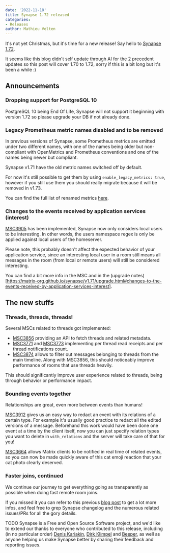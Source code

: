 ```yaml
---
date: '2022-11-18'
title: Synapse 1.72 released
categories:
- Releases
author: Mathieu Velten
---
```


It's not yet Christmas, but it's time for a new release! Say hello to [Synapse 1.72](https://github.com/matrix-org/synapse/releases/tag/v1.72.0).

It seems like this blog didn't self update through AI for the 2 precedent updates so this post will cover 1.70 to 1.72, sorry if this is a bit long but it's been a while :)

## Announcements

### Dropping support for PostgreSQL 10

PostgreSQL 10 being End Of Life, Synapse will not support it beginning with version 1.72 so please upgrade your DB if not already done.

### Legacy Prometheus metric names disabled and to be removed

In previous versions of Synapse, some Prometheus metrics are emitted under two different names, with one of the names being older but non-compliant with OpenMetrics and Prometheus conventions and one of the names being newer but compliant.

Synapse v1.71 have the old metric names switched off by default.

For now it's still possible to get them by using `enable_legacy_metrics: true`, however if you still use them you should really migrate because it will be removed in v1.73.

You can find the full list of renamed metrics [here](https://matrix-org.github.io/synapse/v1.69/metrics-howto.html#renaming-of-metrics--deprecation-of-old-names-in-12).

### Changes to the events received by application services (interest)

[MSC3905](https://github.com/matrix-org/matrix-spec-proposals/blob/main/proposals/3905-appservice-only-interested-in-local-users.md) has been implemented, Synapse now only considers local users to be interesting. In other words, the users namespace regex is only be applied against local users of the homeserver.

Please note, this probably doesn't affect the expected behavior of your application service, since an interesting local user in a room still means all messages in the room (from local or remote users) will still be considered interesting.

You can find a bit more info in the MSC and in the (upgrade notes)[https://matrix-org.github.io/synapse/v1.71/upgrade.html#changes-to-the-events-received-by-application-services-interest].

## The new stuffs

### Threads, threads, threads!

Several MSCs related to threads got implemented:
- [MSC3856](https://github.com/matrix-org/matrix-spec-proposals/blob/main/proposals/3856-threads-list-api.md) providing an API to fetch threads and related metadata.
- [MSC3771](https://github.com/matrix-org/matrix-spec-proposals/blob/main/proposals/3771-read-receipts-for-threads.md) and [MSC3773](https://github.com/matrix-org/matrix-spec-proposals/blob/main/proposals/3773-notifications-for-threads.md) implementing per thread read receipts and per thread notifications count.
- [MSC3874](https://github.com/matrix-org/matrix-spec-proposals/blob/justjanne/messages-endpoint-threads-filter/proposals/3874-messages-endpoint-threads-filter.md) allows to filter out messages belonging to threads from the main timeline. Along with MSC3856, this should noticeably improve performance of rooms that use threads heavily.

This should significantly improve user experience related to threads, being through behavior or performance impact.

### Bounding events together

Relationships are great, even more between events than humans!

[MSC3912](https://github.com/matrix-org/matrix-spec-proposals/blob/babolivier/relation_redaction/proposals/3912-relation-based-redaction.md) gives us an easy way to redact an event with its relations of a certain type.
For example it's usually good practice to redact all the edited versions of a message. Beforehand this work would have been done one event at a time by the client itself, now you can just specify relation types you want to delete in `with_relations` and the server will take care of that for you!

[MSC3664](https://github.com/deepbluev7/matrix-doc/blob/notifications-for-relations/proposals/3664-notifications-for-relations.md) allows Matrix clients to be notified in real time of related events, so you can now be made quickly aware of this cat emoji reaction that your cat photo clearly deserved.

### Faster joins, continued

We continue our journey to get everything going as transparently as possible when doing fast remote room joins.

If you missed it you can refer to this previous [blog post](https://matrix.org/blog/2022/10/18/testing-faster-remote-room-joins) to get a lot more infos,
and feel free to grep Synapse changelog and the numerous related issues/PRs for all the gory details.

TODO Synapse is a Free and Open Source Software project, and we'd like to extend our
thanks to everyone who contributed to this release, including (in no particular
order) [Denis Kariakin](https://github.com/dakariakin), [Dirk
Klimpel](https://github.com/dklimpel) and [Beeper](https://www.beeper.com/), as
well as anyone helping us make Synapse better by sharing their feedback and
reporting issues.

